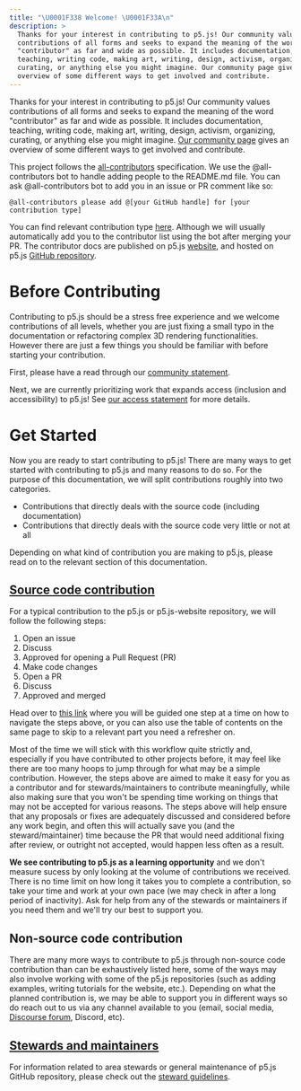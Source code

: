 ```yaml
---
title: "\U0001F338 Welcome! \U0001F33A\n"
description: >
  Thanks for your interest in contributing to p5.js! Our community values
  contributions of all forms and seeks to expand the meaning of the word
  "contributor" as far and wide as possible. It includes documentation,
  teaching, writing code, making art, writing, design, activism, organizing,
  curating, or anything else you might imagine. Our community page gives an
  overview of some different ways to get involved and contribute.
---
```



Thanks for your interest in contributing to p5.js! Our community values contributions of all forms and seeks to expand the meaning of the word "contributor" as far and wide as possible. It includes documentation, teaching, writing code, making art, writing, design, activism, organizing, curating, or anything else you might imagine. [Our community page](https://p5js.org/community/#contribute) gives an overview of some different ways to get involved and contribute.

This project follows the [all-contributors](https://github.com/kentcdodds/all-contributors) specification. We use the @all-contributors bot to handle adding people to the README.md file. You can ask @all-contributors bot to add you in an issue or PR comment like so:

```
@all-contributors please add @[your GitHub handle] for [your contribution type]
```

You can find relevant contribution type [here](https://allcontributors.org/docs/en/emoji-key). Although we will usually automatically add you to the contributor list using the bot after merging your PR. The contributor docs are published on p5.js [website](https://p5js.org/contribute/), and hosted on p5.js [GitHub repository](https://github.com/processing/p5.js/tree/main/contributor_docs).

# Before Contributing

Contributing to p5.js should be a stress free experience and we welcome contributions of all levels, whether you are just fixing a small typo in the documentation or refactoring complex 3D rendering functionalities. However there are just a few things you should be familiar with before starting your contribution.

First, please have a read through our [community statement](https://p5js.org/community/).

Next, we are currently prioritizing work that expands access (inclusion and accessibility) to p5.js! See [our access statement](https://p5js.org/contribute/access/) for more details.

# Get Started

Now you are ready to start contributing to p5.js! There are many ways to get started with contributing to p5.js and many reasons to do so. For the purpose of this documentation, we will split contributions roughly into two categories.

* Contributions that directly deals with the source code (including documentation)
* Contributions that directly deals with the source code very little or not at all

Depending on what kind of contribution you are making to p5.js, please read on to the relevant section of this documentation.

## [Source code contribution](https://p5js.org/contribute/contributor_guidelines/)

For a typical contribution to the p5.js or p5.js-website repository, we will follow the following steps:

1. Open an issue
2. Discuss
3. Approved for opening a Pull Request (PR)
4. Make code changes
5. Open a PR
6. Discuss
7. Approved and merged

Head over to [this link](https://p5js.org/contribute/contributor_guidelines/) where you will be guided one step at a time on how to navigate the steps above, or you can also use the table of contents on the same page to skip to a relevant part you need a refresher on.

Most of the time we will stick with this workflow quite strictly and, especially if you have contributed to other projects before, it may feel like there are too many hoops to jump through for what may be a simple contribution. However, the steps above are aimed to make it easy for you as a contributor and for stewards/maintainers to contribute meaningfully, while also making sure that you won't be spending time working on things that may not be accepted for various reasons. The steps above will help ensure that any proposals or fixes are adequately discussed and considered before any work begin, and often this will actually save you (and the steward/maintainer) time because the PR that would need additional fixing after review, or outright not accepted, would happen less often as a result.

**We see contributing to p5.js as a learning opportunity** and we don't measure sucess by only looking at the volume of contributions we received. There is no time limit on how long it takes you to complete a contribution, so take your time and work at your own pace (we may check in after a long period of inactivity). Ask for help from any of the stewards or maintainers if you need them and we'll try our best to support you.

## Non-source code contribution

There are many more ways to contribute to p5.js through non-source code contribution than can be exhaustively listed here, some of the ways may also involve working with some of the p5.js repositories (such as adding examples, writing tutorials for the website, etc.). Depending on what the planned contribution is, we may be able to support you in different ways so do reach out to us via any channel available to you (email, social media, [Discourse forum](https://discourse.processing.org/c/p5js/10), Discord, etc).

## [Stewards and maintainers](https://p5js.org/contribute/steward_guidelines/)

For information related to area stewards or general maintenance of p5.js GitHub repository, please check out the [steward guidelines](https://p5js.org/contribute/steward_guidelines/).

